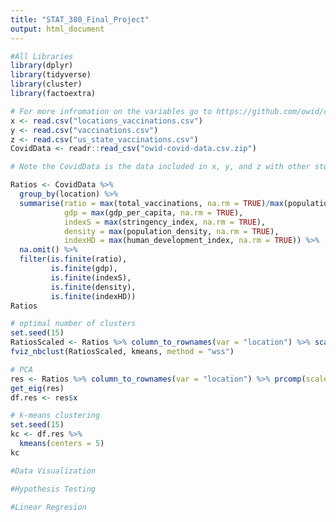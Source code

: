 ```yaml
---
title: "STAT_380_Final_Project"
output: html_document
---
```


```r
#All Libraries
library(dplyr)
library(tidyverse)
library(cluster)
library(factoextra)
```



```r
# For more infromation on the variables go to https://github.com/owid/covid-19-data/tree/master/public/data/vaccinations 
x <- read.csv("locations_vaccinations.csv")
y <- read.csv("vaccinations.csv")
z <- read.csv("us_state_vaccinations.csv")
CovidData <- readr::read_csv("owid-covid-data.csv.zip") 

# Note the CovidData is the data included in x, y, and z with other stuff. x y and z are there if you want something more specific without having to use the CovidData
```


```r
Ratios <- CovidData %>%
  group_by(location) %>%
  summarise(ratio = max(total_vaccinations, na.rm = TRUE)/max(population, na.rm = TRUE), 
            gdp = max(gdp_per_capita, na.rm = TRUE), 
            indexS = max(stringency_index, na.rm = TRUE), 
            density = max(population_density, na.rm = TRUE), 
            indexHD = max(human_development_index, na.rm = TRUE)) %>% 
  na.omit() %>%
  filter(is.finite(ratio),
         is.finite(gdp),
         is.finite(indexS),
         is.finite(density),
         is.finite(indexHD))
Ratios
```

```r
# optimal number of clusters
set.seed(15)
RatiosScaled <- Ratios %>% column_to_rownames(var = "location") %>% scale()
fviz_nbclust(RatiosScaled, kmeans, method = "wss")
```

```r
# PCA
res <- Ratios %>% column_to_rownames(var = "location") %>% prcomp(scale = TRUE)
get_eig(res)
df.res <- res$x
```

```r
# k-means clustering 
set.seed(15)
kc <- df.res %>% 
  kmeans(centers = 5) 
kc
```

```r
#Data Visualization
```


```r
#Hypothesis Testing
```

```r
#Linear Regresion
```
